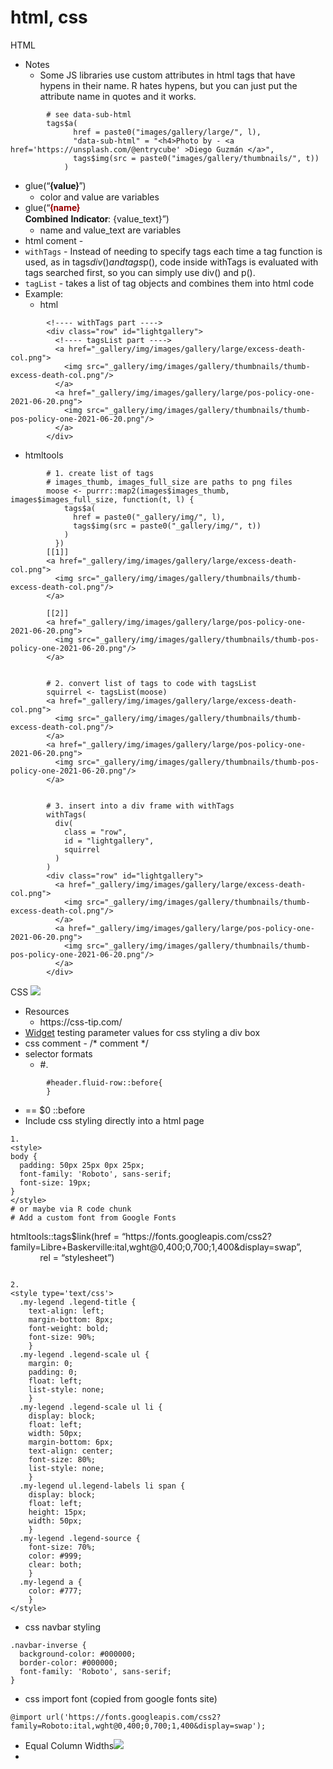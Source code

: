 # html, css

HTML

* Notes
	* Some JS libraries use custom attributes in html tags that have hypens in their name. R hates hypens, but you can just put the attribute name in quotes and it works.

```
        # see data-sub-html
        tags$a(
              href = paste0("images/gallery/large/", l),
              "data-sub-html" = "<h4>Photo by - <a href='https://unsplash.com/@entrycube' >Diego Guzmán </a>",
              tags$img(src = paste0("images/gallery/thumbnails/", t))
            )
```

* glue("<b style='background-color:{color}; font-family:Roboto; font-size:15px'>{value}</b>")
	* color and value are variables
* glue("<b style= 'font-family:Roboto; font-size:15px'>[{name}]{style='color: #990000'}</br>Combined Indicator</b>: {value\_text}")
	* name and value\_text are variables
* html coment - <!-- comment -->
* `withTags` - Instead of needing to specify tags each time a tag function is used, as in tags$div() and tags$p(), code inside withTags is evaluated with tags searched first, so you can simply use div() and p().
* `tagList` - takes a list of tag objects and combines them into html code
* Example:
	* html

```
        <!---- withTags part ---->
        <div class="row" id="lightgallery">
          <!---- tagsList part ---->
          <a href="_gallery/img/images/gallery/large/excess-death-col.png">
            <img src="_gallery/img/images/gallery/thumbnails/thumb-excess-death-col.png"/>
          </a>
          <a href="_gallery/img/images/gallery/large/pos-policy-one-2021-06-20.png">
            <img src="_gallery/img/images/gallery/thumbnails/thumb-pos-policy-one-2021-06-20.png"/>
          </a>
        </div>
```

* htmltools

```
        # 1. create list of tags
        # images_thumb, images_full_size are paths to png files
        moose <- purrr::map2(images$images_thumb, images$images_full_size, function(t, l) {
            tags$a(
              href = paste0("_gallery/img/", l),
              tags$img(src = paste0("_gallery/img/", t))
            )
          })       
        [[1]]
        <a href="_gallery/img/images/gallery/large/excess-death-col.png">
          <img src="_gallery/img/images/gallery/thumbnails/thumb-excess-death-col.png"/>
        </a>

        [[2]]
        <a href="_gallery/img/images/gallery/large/pos-policy-one-2021-06-20.png">
          <img src="_gallery/img/images/gallery/thumbnails/thumb-pos-policy-one-2021-06-20.png"/>
        </a>


        # 2. convert list of tags to code with tagsList
        squirrel <- tagsList(moose)       
        <a href="_gallery/img/images/gallery/large/excess-death-col.png">
          <img src="_gallery/img/images/gallery/thumbnails/thumb-excess-death-col.png"/>
        </a>
        <a href="_gallery/img/images/gallery/large/pos-policy-one-2021-06-20.png">
          <img src="_gallery/img/images/gallery/thumbnails/thumb-pos-policy-one-2021-06-20.png"/>
        </a>


        # 3. insert into a div frame with withTags
        withTags(
          div(
            class = "row",
            id = "lightgallery",
            squirrel
          )
        )       
        <div class="row" id="lightgallery">
          <a href="_gallery/img/images/gallery/large/excess-death-col.png">
            <img src="_gallery/img/images/gallery/thumbnails/thumb-excess-death-col.png"/>
          </a>
          <a href="_gallery/img/images/gallery/large/pos-policy-one-2021-06-20.png">
            <img src="_gallery/img/images/gallery/thumbnails/thumb-pos-policy-one-2021-06-20.png"/>
          </a>
        </div>
```

CSS
![](./_resources/html,_css.resources/selectors.png)

* Resources
	* https://css-tip.com/
* [Widget](https://neumorphism.io/#e0e0e0) testing parameter values for css styling a div box
* css comment - /\* comment \*/
* selector formats
	* #<class>.<id><additional-stuff>

```
        #header.fluid-row::before{
        }
```

* <div class="fluid-row" id="header"> == $0
	::before
	</div>
	

* Include css styling directly into a html page

```
1.
<style>
body {
  padding: 50px 25px 0px 25px;
  font-family: 'Roboto', sans-serif;
  font-size: 19px;
}
</style>
# or maybe via R code chunk
# Add a custom font from Google Fonts
```
htmltools::tags$link(href = "https://fonts.googleapis.com/css2?family=Libre+Baskerville:ital,wght@0,400;0,700;1,400&display=swap",
                    rel = "stylesheet")
```

2.
<style type='text/css'>
  .my-legend .legend-title {
    text-align: left;
    margin-bottom: 8px;
    font-weight: bold;
    font-size: 90%;
    }
  .my-legend .legend-scale ul {
    margin: 0;
    padding: 0;
    float: left;
    list-style: none;
    }
  .my-legend .legend-scale ul li {
    display: block;
    float: left;
    width: 50px;
    margin-bottom: 6px;
    text-align: center;
    font-size: 80%;
    list-style: none;
    }
  .my-legend ul.legend-labels li span {
    display: block;
    float: left;
    height: 15px;
    width: 50px;
    }
  .my-legend .legend-source {
    font-size: 70%;
    color: #999;
    clear: both;
    }
  .my-legend a {
    color: #777;
    }
</style>

```

* css navbar styling

```
.navbar-inverse {
  background-color: #000000;
  border-color: #000000;
  font-family: 'Roboto', sans-serif;
}
```

* css import font (copied from google fonts site)

```
@import url('https://fonts.googleapis.com/css2?family=Roboto:ital,wght@0,400;0,700;1,400&display=swap');
```

* Equal Column Widths![](./_resources/html,_css.resources/image.png)
* 






